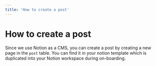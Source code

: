 ```yaml
---
title: 'How to create a post'
---
```


# How to create a post

Since we use Notion as a CMS, you can create a post by creating a new page in the `post` table. You can find it in your notion template which is duplicated into your Notion workspace during on-boarding.
